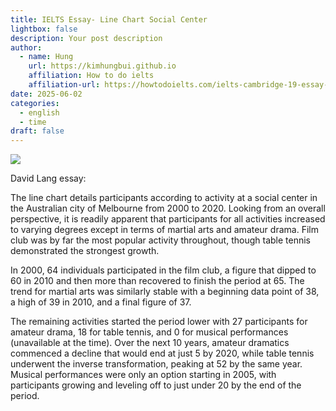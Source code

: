 ```yaml
---
title: IELTS Essay- Line Chart Social Center
lightbox: false
description: Your post description
author:
  - name: Hung
    url: https://kimhungbui.github.io
    affiliation: How to do ielts
    affiliation-url: https://howtodoielts.com/ielts-cambridge-19-essay-line-chart-social-center/
date: 2025-06-02
categories:
  - english
  - time
draft: false
---
```

![](Pasted%20image%2020250602163817.png)

David Lang essay:

The line chart details participants according to activity at a social center in the Australian city of Melbourne from 2000 to 2020. Looking from an overall perspective, it is readily apparent that participants for all activities increased to varying degrees except in terms of martial arts and amateur drama. Film club was by far the most popular activity throughout, though table tennis demonstrated the strongest growth.

In 2000, 64 individuals participated in the film club, a figure that dipped to 60 in 2010 and then more than recovered to finish the period at 65. The trend for martial arts was similarly stable with a beginning data point of 38, a high of 39 in 2010, and a final figure of 37.

The remaining activities started the period lower with 27 participants for amateur drama, 18 for table tennis, and 0 for musical performances (unavailable at the time). Over the next 10 years, amateur dramatics commenced a decline that would end at just 5 by 2020, while table tennis underwent the inverse transformation, peaking at 52 by the same year. Musical performances were only an option starting in 2005, with participants growing and leveling off to just under 20 by the end of the period.